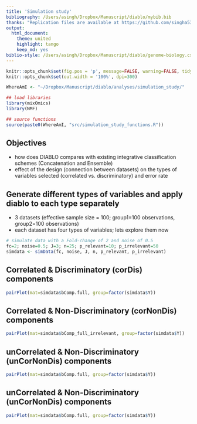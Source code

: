 ```yaml
---
title: 'Simulation study'
bibliography: /Users/asingh/Dropbox/Manuscript/diablo/mybib.bib
thanks: "Replication files are available at https://github.com/singha53/diablo"
output:
  html_document:
    theme: united
    highlight: tango
    keep_md: yes
biblio-style: /Users/asingh/Dropbox/Manuscript/diablo/genome-biology.csl
---
```


```r
knitr::opts_chunk$set(fig.pos = 'p', message=FALSE, warning=FALSE, tidy=TRUE) # Places figures on their own pages
knitr::opts_chunk$set(out.width = '100%', dpi=300)

WhereAmI <- "~/Dropbox/Manuscript/diablo/analyses/simulation_study/"

## load libraries
library(mixOmics)
library(NMF)

## source functions
source(paste0(WhereAmI, "src/simulation_study_functions.R"))
```

## Objectives
* how does DIABLO compares with existing integrative classification schemes (Concatenation and Ensemble)
* effect of the design (connection between datasets) on the types of variables selected (correlated vs. discriminatory) and error rate

\pagebreak

## Generate different types of variables and apply diablo to each type separately
* 3 datasets (effective sample size = 100; group1=100 observations, group2=100 observations)
* each dataset has four types of variables; lets explore them now

```r
# simulate data with a Fold-change of 2 and noise of 0.5
fc=2; noise=0.5; J=3; n=25; p_relevant=10; p_irrelevant=50
simdata <- simData(fc, noise, J, n, p_relevant, p_irrelevant)
```

## Correlated & Discriminatory (corDis) components

```r
pairPlot(mat=simdata$bComp.full, group=factor(simdata$Y))
```

## Correlated & Non-Discriminatory (corNonDis) components

```r
pairPlot(mat=simdata$bComp_full_irrelevant, group=factor(simdata$Y))
```

## unCorrelated & Non-Discriminatory (unCorNonDis) components

```r
pairPlot(mat=simdata$bComp.full, group=factor(simdata$Y))
```

## unCorrelated & Non-Discriminatory (unCorNonDis) components

```r
pairPlot(mat=simdata$bComp.full, group=factor(simdata$Y))
```


